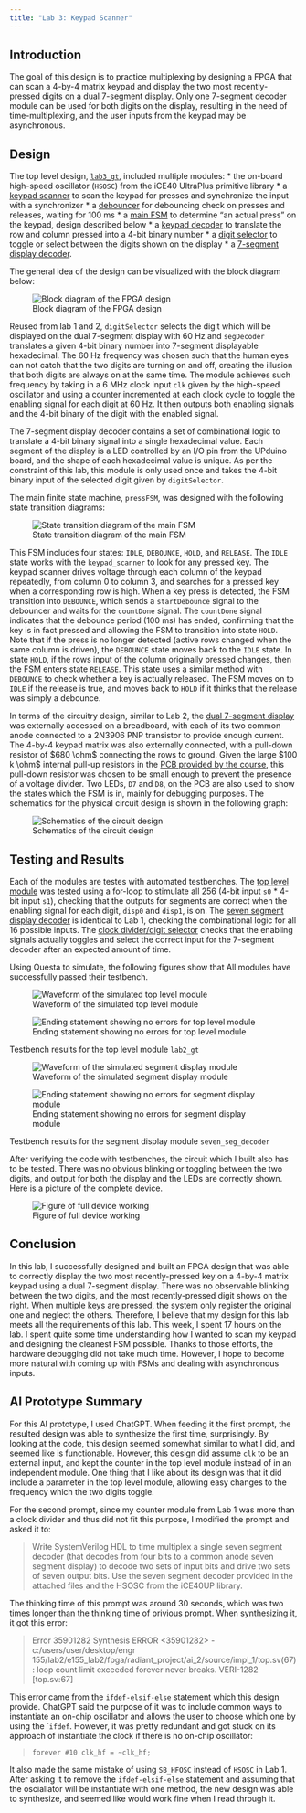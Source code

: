 ```yaml
---
title: "Lab 3: Keypad Scanner"
---
```


## Introduction
The goal of this design is to practice multiplexing by designing a FPGA that can scan a 4-by-4 matrix keypad and display the two most recently-pressed digits on a dual 7-segment display. Only one 7-segment decoder module can be used for both digits on the display, resulting in the need of time-multiplexing, and the user inputs from the keypad may be asynchronous.

## Design
The top level design, [`lab3_gt`](https://github.com/georgiatai/e155-lab3/blob/main/fpga/src/lab3_gt.sv), included multiple modules: 
* the on-board high-speed oscillator (`HSOSC`) from the iCE40 UltraPlus primitive library
* a [keypad scanner](https://github.com/georgiatai/e155-lab3/blob/main/fpga/src/keypad_scanner.sv) to scan the keypad for presses and synchronize the input with a synchronizer
* a [debouncer](https://github.com/georgiatai/e155-lab3/blob/main/fpga/src/debouncer.sv) for debouncing check on presses and releases, waiting for 100 ms
* a [main FSM](https://github.com/georgiatai/e155-lab3/blob/main/fpga/src/press_FSM.sv) to determine "an actual press" on the keypad, design described below
* a [keypad decoder](https://github.com/georgiatai/e155-lab3/blob/main/fpga/src/keypad_decoder.sv) to translate the row and column pressed into a 4-bit binary number
* a [digit selector](https://github.com/georgiatai/e155-lab3/blob/main/fpga/src/digit_selector.sv) to toggle or select between the digits shown on the display
* a [7-segment display decoder](https://github.com/georgiatai/e155-lab3/blob/main/fpga/src/seven_seg_decoder.sv). 

The general idea of the design can be visualized with the block diagram below:

![Block diagram of the FPGA design](images/blockdiagram1.jpeg){#fig-block}

Reused from lab 1 and 2, `digitSelector` selects the digit which will be displayed on the dual 7-segment display with 60 Hz and `segDecoder` translates a given 4-bit binary number into 7-segment displayable hexadecimal. The 60 Hz frequency was chosen such that the human eyes can not catch that the two digits are turning on and off, creating the illusion that both digits are always on at the same time. The module achieves such frequency by taking in a 6 MHz clock input `clk` given by the high-speed oscillator and using a counter incremented at each clock cycle to toggle the enabling signal for each digit at 60 Hz. It then outputs both enabling signals and the 4-bit binary of the digit with the enabled signal.

The 7-segment display decoder contains a set of combinational logic to translate a 4-bit binary signal into a single hexadecimal value. Each segment of the display is a LED controlled by an I/O pin from the UPduino board, and the shape of each hexadecimal value is unique. As per the constraint of this lab, this module is only used once and takes the 4-bit binary input of the selected digit given by `digitSelector`.

The main finite state machine, `pressFSM`, was designed with the following state transition diagrams:

![State transition diagram of the main FSM](images/pressFSM.jpeg){#fig-block}

This FSM includes four states: `IDLE`, `DEBOUNCE`, `HOLD`, and `RELEASE`. The `IDLE` state works with the `keypad_scanner` to look for any pressed key. The keypad scanner drives voltage through each column of the keypad repeatedly, from column 0 to column 3, and searches for a pressed key when a corresponding row is high. When a key press is detected, the FSM transition into `DEBOUNCE`, which sends a `startDebounce` signal to the debouncer and waits for the `countDone` signal. The `countDone` signal indicates that the debounce period (100 ms) has ended, confirming that the key is in fact pressed and allowing the FSM to transition into state `HOLD`. Note that if the press is no longer detected (active rows changed when the same column is driven), the `DEBOUNCE` state moves back to the `IDLE` state. In state `HOLD`, if the rows input of the column originally pressed changes, then the FSM enters state `RELEASE`. This state uses a similar method with `DEBOUNCE` to check whether a key is actually released. The FSM moves on to `IDLE` if the release is true, and moves back to `HOLD` if it thinks that the release was simply a debounce.

In terms of the circuitry design, similar to Lab 2, the [dual 7-segment display](https://docs.broadcom.com/docs/AV02-1107EN) was externally accessed on a breadboard, with each of its two common anode connected to a 2N3906 PNP transistor to provide enough current. The 4-by-4 keypad matrix was also externally connected, with a pull-down resistor of $680 \ohm$ connecting the rows to ground. Given the large $100 k \ohm$ internal pull-up resistors in the [PCB provided by the course](https://hmc-e155.github.io/assets/doc/E155%20Development%20Board%20Schematic.pdf), this pull-down resistor was chosen to be small enough to prevent the presence of a voltage divider. Two LEDs, `D7` and `D8`, on the PCB are also used to show the states which the FSM is in, mainly for debugging purposes. The schematics for the physical circuit design is shown in the following graph:

![Schematics of the circuit design](images/schematics.jpeg){#fig-schematics}

## Testing and Results

Each of the modules are testes with automated testbenches. The [top level module](https://github.com/georgiatai/e155-lab2/blob/main/fpga/src/testbench.sv) was tested using a for-loop to stimulate all 256 (4-bit input `s0` * 4-bit input `s1`), checking that the outputs for segments are correct when the enabling signal for each digit, `disp0` and `disp1`, is on. The [seven segment display decoder](https://github.com/georgiatai/e155-lab2/blob/main/fpga/src/testbench_seven_seg_decoder.sv) is identical to Lab 1, checking the combinational logic for all 16 possible inputs. The [clock divider/digit selector](https://github.com/georgiatai/e155-lab2/blob/main/fpga/src/testbench_seven_seg_decoder.sv) checks that the enabling signals actually toggles and select the correct input for the 7-segment decoder after an expected amount of time. 

Using Questa to simulate, the following figures show that All modules have successfully passed their testbench.

::: {#fig-testbench_top layout-ncol=2}

![Waveform of the simulated top level module](images/testbench_top_wave.png){#fig-wavetop}

![Ending statement showing no errors for top level module](images/testbench_top_end.png){#fig-endtop}

Testbench results for the top level module `lab2_gt`
:::

::: {#fig-testbench_seg layout-ncol=3}

![Waveform of the simulated segment display module](images/testbench_seg_wave.png){#fig-waveseg}

![Ending statement showing no errors for segment display module](images/testbench_seg_end.png){#fig-endseg}

Testbench results for the segment display module `seven_seg_decoder`
:::



After verifying the code with testbenches, the circuit which I built also has to be tested. There was no obvious blinking or toggling between the two digits, and output for both the display and the LEDs are correctly shown. Here is a picture of the complete device.

![Figure of full device working](images/device.jpeg){#fig-device}

## Conclusion
In this lab, I successfully designed and built an FPGA design that was able to correctly display the two most recently-pressed key on a 4-by-4 matrix keypad using a dual 7-segment display. There was no observable blinking between the two digits, and the most recently-pressed digit shows on the right. When multiple keys are pressed, the system only register the original one and neglect the others. Therefore, I believe that my design for this lab meets all the requirements of this lab. This week, I spent 17 hours on the lab. I spent quite some time understanding how I wanted to scan my keypad and designing the cleanest FSM possible. Thanks to those efforts, the hardware debugging did not take much time. However, I hope to become more natural with coming up with FSMs and dealing with asynchronous inputs.

## AI Prototype Summary
For this AI prototype, I used ChatGPT. When feeding it the first prompt, the resulted design was able to synthesize the first time, surprisingly. By looking at the code, this design seemed somewhat similar to what I did, and seemed like is functionable. However, this design did assume `clk` to be an external input, and kept the counter in the top level module instead of in an independent module. One thing that I like about its design was that it did include a parameter in the top level module, allowing easy changes to the frequency which the two digits toggle.

For the second prompt, since my counter module from Lab 1 was more than a clock divider and thus did not fit this purpose, I modified the prompt and asked it to:

> Write SystemVerilog HDL to time multiplex a single seven segment decoder (that decodes from four bits to a common anode seven segment display) to decode two sets of input bits and drive two sets of seven output bits. Use the seven segment decoder provided in the attached files and the HSOSC from the iCE40UP library.

The thinking time of this prompt was around 30 seconds, which was two times longer than the thinking time of privious prompt. When synthesizing it, it got this error:

> Error	35901282	Synthesis	ERROR <35901282> - c:/users/user/desktop/engr 155/lab2/e155_lab2/fpga/radiant_project/ai_2/source/impl_1/top.sv(67): loop count limit exceeded forever never breaks. VERI-1282 [top.sv:67]	

This error came from the `ifdef-elsif-else` statement which this design provide. ChatGPT said the purpose of it was to include common ways to instantiate an on-chip oscillator and allows the user to choose which one by using the ``ifdef`. However, it was pretty redundant and got stuck on its approach of instantiate the clock if there is no on-chip oscillator:

> `forever #10 clk_hf = ~clk_hf;`

It also made the same mistake of using `SB_HFOSC` instead of `HSOSC` in Lab 1. After asking it to remove the `ifdef-elsif-else` statement and assuming that the osciallator will be instantiate with one method, the new design was able to synthesize, and seemed like would work fine when I read through it.